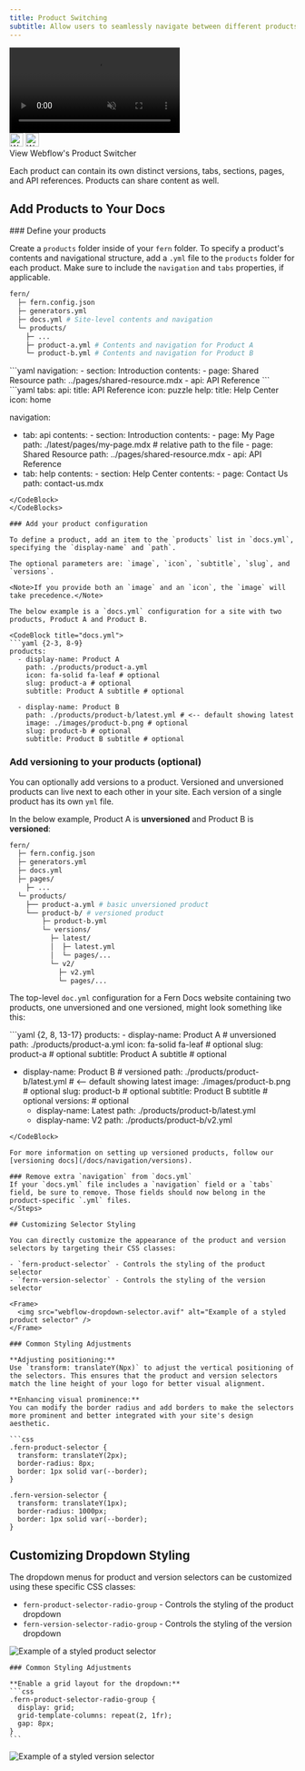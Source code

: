```yaml
---
title: Product Switching
subtitle: Allow users to seamlessly navigate between different products you offer. 
---
```


<Frame>
  <video 
    style={{ aspectRatio: '16 / 9', width: '100%' }}
    autoPlay
    muted
    loop
  >
    <source src="product-switcher.mp4" type="video/mp4" />
  </video>
</Frame>

<Card href="https://developers.webflow.com/data/docs/getting-started-apps">
  <div style={{ display: 'flex', alignItems: 'center', justifyContent: 'flex-start', height: '1.5em' }}>
    <img src="logos/webflow-light.svg" alt="Webflow" width="24px" height="24px" class="logo-icon dark:hidden" style={{ marginRight: '10px', marginLeft: '0' }} />
    <img src="logos/webflow-dark.svg" alt="Webflow" width="24px" height="24px" class="logo-icon hidden dark:block" style={{ marginRight: '10px', marginLeft: '0' }} />
    <div className="text-body text-base font-semibold" style={{ color: 'var(--grayscale-a12)'}}>View Webflow's Product Switcher</div>
  </div>
</Card>

Each product can contain its own distinct versions, tabs, sections, pages, and API references. Products can share content as well. 

## Add Products to Your Docs

<Steps>
### Define your products

Create a `products` folder inside of your `fern` folder. To specify a product's contents and navigational structure, add a `.yml` file to the `products` folder for each product.
Make sure to include the `navigation` and `tabs` properties, if applicable.

```bash {4, 7-8}
fern/
  ├─ fern.config.json
  ├─ generators.yml
  ├─ docs.yml # Site-level contents and navigation
  └─ products/
    ├─ ...
    ├─ product-a.yml # Contents and navigation for Product A
    └─ product-b.yml # Contents and navigation for Product B
```

<CodeBlocks>
<CodeBlock title="products/product-a.yml">
```yaml
navigation: 
  - section: Introduction
    contents:
      - page: Shared Resource
        path: ../pages/shared-resource.mdx
  - api: API Reference
```
</CodeBlock>
<CodeBlock title="products/product-b.yml">
```yaml
tabs: 
  api: 
    title: API Reference
    icon: puzzle
  help:
    title: Help Center
    icon: home
    
 navigation:
  - tab: api
     contents:
        - section: Introduction
           contents: 
              - page: My Page
                path: ./latest/pages/my-page.mdx # relative path to the file
              - page: Shared Resource
                path: ../pages/shared-resource.mdx
        - api: API Reference
   - tab: help
      contents: 
         - section: Help Center
           contents: 
              - page: Contact Us
                 path: contact-us.mdx
```
</CodeBlock>
</CodeBlocks>

### Add your product configuration

To define a product, add an item to the `products` list in `docs.yml`, specifying the `display-name` and `path`.

The optional parameters are: `image`, `icon`, `subtitle`, `slug`, and `versions`.

<Note>If you provide both an `image` and an `icon`, the `image` will take precedence.</Note>

The below example is a `docs.yml` configuration for a site with two products, Product A and Product B.

<CodeBlock title="docs.yml">
```yaml {2-3, 8-9}
products:
  - display-name: Product A
    path: ./products/product-a.yml
    icon: fa-solid fa-leaf # optional
    slug: product-a # optional
    subtitle: Product A subtitle # optional

  - display-name: Product B
    path: ./products/product-b/latest.yml # <-- default showing latest
    image: ./images/product-b.png # optional
    slug: product-b # optional
    subtitle: Product B subtitle # optional
```
</CodeBlock>

### Add versioning to your products (optional)

You can optionally add versions to a product. Versioned and unversioned products can live next to each other in your site. Each version of a single product has its own `yml` file.

In the below example, Product A is **unversioned** and Product B is **versioned**:

<CodeBlock>

  ```bash {8, 10-17}
  fern/
    ├─ fern.config.json
    ├─ generators.yml
    ├─ docs.yml
    ├─ pages/
      ├─ ...
    └─ products/
      ├── product-a.yml # basic unversioned product
      └── product-b/ # versioned product
          ├─ product-b.yml
          └─ versions/
            ├─ latest/
            │  ├─ latest.yml
            │  └─ pages/...
            └─ v2/
              ├─ v2.yml
              └─ pages/...
  ```
</CodeBlock>

The top-level `doc.yml` configuration for a Fern Docs website containing two products, one unversioned and one versioned, might look something like this:

<CodeBlock title="docs.yml">
```yaml {2, 8, 13-17}
products:
  - display-name: Product A # unversioned
    path: ./products/product-a.yml
    icon: fa-solid fa-leaf # optional
    slug: product-a # optional
    subtitle: Product A subtitle # optional

  - display-name: Product B # versioned
    path: ./products/product-b/latest.yml # <-- default showing latest
    image: ./images/product-b.png # optional
    slug: product-b # optional
    subtitle: Product B subtitle # optional
    versions: # optional
      - display-name: Latest
        path: ./products/product-b/latest.yml
      - display-name: V2
        path: ./products/product-b/v2.yml
```
</CodeBlock>

For more information on setting up versioned products, follow our [versioning docs](/docs/navigation/versions).

### Remove extra `navigation` from `docs.yml`
If your `docs.yml` file includes a `navigation` field or a `tabs` field, be sure to remove. Those fields should now belong in the product-specific `.yml` files. 
</Steps>

## Customizing Selector Styling

You can directly customize the appearance of the product and version selectors by targeting their CSS classes:

- `fern-product-selector` - Controls the styling of the product selector
- `fern-version-selector` - Controls the styling of the version selector

<Frame>
  <img src="webflow-dropdown-selector.avif" alt="Example of a styled product selector" />
</Frame>

### Common Styling Adjustments

**Adjusting positioning:**
Use `transform: translateY(Npx)` to adjust the vertical positioning of the selectors. This ensures that the product and version selectors match the line height of your logo for better visual alignment.

**Enhancing visual prominence:**
You can modify the border radius and add borders to make the selectors more prominent and better integrated with your site's design aesthetic.

```css
.fern-product-selector {
  transform: translateY(2px);
  border-radius: 8px;
  border: 1px solid var(--border);
}

.fern-version-selector {
  transform: translateY(1px);
  border-radius: 1000px;
  border: 1px solid var(--border);
}
```

## Customizing Dropdown Styling

The dropdown menus for product and version selectors can be customized using these specific CSS classes:

- `fern-product-selector-radio-group` - Controls the styling of the product dropdown
- `fern-version-selector-radio-group` - Controls the styling of the version dropdown

<Tabs>
  <Tab title="Product Selector">
    <Frame>
      <img src="webflow-product-selector.avif" alt="Example of a styled product selector" />
    </Frame>

    ### Common Styling Adjustments

    **Enable a grid layout for the dropdown:**
    ```css
    .fern-product-selector-radio-group {
      display: grid;
      grid-template-columns: repeat(2, 1fr);
      gap: 8px;
    }  
    ```
  </Tab>
  <Tab title="Version Selector">
    <Frame>
      <img src="webflow-version-selector.avif" alt="Example of a styled version selector" />
    </Frame>
  </Tab>
</Tabs> 